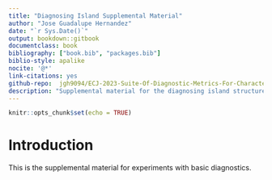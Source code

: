 ---
title: "Diagnosing Island Supplemental Material"
author: "Jose Guadalupe Hernandez"
date: "`r Sys.Date()`"
output: bookdown::gitbook
documentclass: book
bibliography: ["book.bib", "packages.bib"]
biblio-style: apalike
nocite: '@*'
link-citations: yes
github-repo:  jgh9094/ECJ-2023-Suite-Of-Diagnostic-Metrics-For-Characterizing-Selection-Schemes
description: "Supplemental material for the diagnosing island structures with diagnostics."
---

```{r idx-init, include=FALSE}
knitr::opts_chunk$set(echo = TRUE)
```

# Introduction

This is the supplemental material for experiments with basic diagnostics.